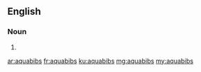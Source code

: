 ==English==

===Noun===
{{head|en|noun plural form}}

# {{plural of|aquabib|lang=en}}

[[ar:aquabibs]]
[[fr:aquabibs]]
[[ku:aquabibs]]
[[mg:aquabibs]]
[[my:aquabibs]]